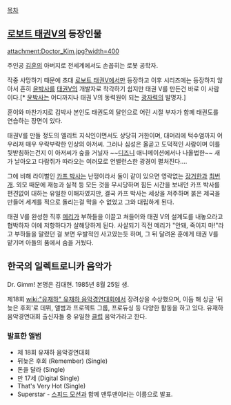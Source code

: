 [[목차]]

== [[로보트 태권V]]의 등장인물 ==
attachment:Doctor_Kim.jpg?width=400

주인공 [[김훈]]의 아버지로 전세계에서도 손꼽히는 로봇 공학자.

작중 사망하기 때문에 초대 [[로보트 태권V]]에서만 등장하고 이후 시리즈에는 등장하지 않아서 흔히 [[윤박사]]를 [[태권V]]의 개발자로 착각하기 쉽지만 태권 V를 만든건 바로 이 사람이다.[* [[윤박사]]는 어디까지나 태권 V의 동력원이 되는 [[광자력]]의 발명자.]

훈이와 마찬가지로 김박사 본인도 태권도의 달인으로 어린 시절 부자가 함께 태권도를 연습하는 장면이 있다.

태권V를 만들 정도의 엘리트 지식인이면서도 상당히 거한이며, 대머리에 턱수염까지 어우러져 매우 우락부락한 인상의 아저씨. 그러나 심성은 올곧고 도덕적인 사람이며 이를 뒷받침하는건지 이 아저씨가 숲을 거닐자 ~~[[디즈니]] 애니메이션에서나 나올법한~~ 새가 날아오고 다람쥐가 따라오는 여러모로 언밸런스한 광경이 펼처진다….

그에 비해 라이벌인 [[카프 박사]]는 난쟁이라서 둘이 같이 있으면 영락없는 [[장거한]]과 [[최번개]]. 외모 때문에 재능과 실적 등 모든 것을 무시당하며 힘든 시간을 보내던 카프 박사를 편견없이 대하는 유일한 이해자였지만, 결국 카프 박사는 세상을 저주하며 붉은 제국을 만들어 세계를 적으로 돌리는걸 막을 수 없었고 그와 대립하게 된다.

태권 V를 완성한 직후 [[메리]]가 부하들을 이끌고 쳐들어와 태권 V의 설계도를 내놓으라고 협박하자 이에 저항하다가 살해당하게 된다. 사살되기 직전 메리가 "안돼, 죽이지 마!"라고 부하들을 말렸던 걸 보면 우발적인 사고였는듯 하며, 그 뒤 달려온 훈에게 태권 V를 맡기며 아들의 품에서 숨을 거뒀다. 

== 한국의 일렉트로니카 음악가 ==
Dr. Gimm! 본명은 김대현. 1985년 8월 25일 생.

제18회 [[wiki:"유재하" 유재하 음악경연대회]]에서 장려상을 수상했으며, 이듬 해 싱글 '뒤늦은 후회'로 데뷔, 앨범과 프로젝트 그룹, 프로듀싱 등 다양한 활동을 하고 있다. 유재하 음악경연대회 출신자들 중 유일한 [[클럽]] 음악가라고 한다.
=== 발표한 앨범 ===
* 제 18회 유재하 음악경연대회
* 뒤늦은 후회 (Remember) (Single)
* 돈을 달라 (Single)
* 만 17세 (Digital Single)
* That's Very Hot (Single)
* Superstar - [[스피드 모션]]과 함께 맨투맨이라는 이름으로 발표.
